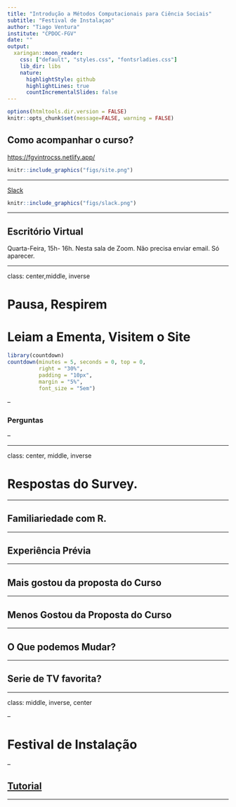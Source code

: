 ```yaml
---
title: "Introdução a Métodos Computacionais para Ciência Sociais"
subtitle: "Festival de Instalaçao"
author: "Tiago Ventura"
institute: "CPDOC-FGV"
date: ""
output:
  xaringan::moon_reader:
    css: ["default", "styles.css", "fontsrladies.css"]
    lib_dir: libs
    nature:
      highlightStyle: github
      highlightLines: true
      countIncrementalSlides: false
---
```

```r
options(htmltools.dir.version = FALSE)
knitr::opts_chunk$set(message=FALSE, warning = FALSE)

``` 

## Como acompanhar o curso?

[https://fgvintrocss.netlify.app/](https://fgvintrocss.netlify.app/)
```r
knitr::include_graphics("figs/site.png") 
```


---

[Slack](https://app.slack.com/client/T01JK41R84C/C01JD599QUB)
```r
knitr::include_graphics("figs/slack.png") 
```

---

## Escritório Virtual

Quarta-Feira, 15h- 16h. Nesta sala de Zoom. Não precisa enviar email. Só aparecer. 

---

class: center,middle, inverse

# Pausa, Respirem

# Leiam a Ementa, Visitem o Site

```r
library(countdown)
countdown(minutes = 5, seconds = 0, top = 0,
          right = "30%",
          padding = "10px",
          margin = "5%",
          font_size = "5em")

```
--

### Perguntas

--


---

class: center, middle, inverse

# Respostas do Survey. 


---

## Familiariedade com R. 


---

## Experiência Prévia


---

## Mais gostou da proposta do Curso


---

## Menos Gostou da Proposta do Curso


--- 

## O Que podemos Mudar?

---

## Serie de TV favorita?

---

class: middle, inverse, center

--

# Festival de Instalação

--

## [Tutorial](´)


---





